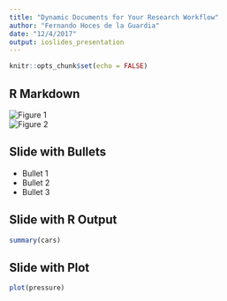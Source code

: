 ```yaml
---
title: "Dynamic Documents for Your Research Workflow"
author: "Fernando Hoces de la Guardia"
date: "12/4/2017"
output: ioslides_presentation
---
```


```r
knitr::opts_chunk$set(echo = FALSE)
```

## R Markdown  
![Figure 1](http://rmarkdown.rstudio.com/images/RMarkdownFlow.png)  
![Figure 2](http://rmarkdown.rstudio.com/images/RMarkdownOutputFormats.png)


## Slide with Bullets

- Bullet 1
- Bullet 2
- Bullet 3

## Slide with R Output

```r
summary(cars)
```

## Slide with Plot

```r
plot(pressure)
```

